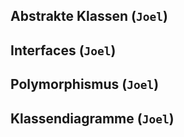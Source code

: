 ## Abstrakte Klassen (`Joel`)

## Interfaces (`Joel`)

## Polymorphismus (`Joel`)

## Klassendiagramme (`Joel`)
